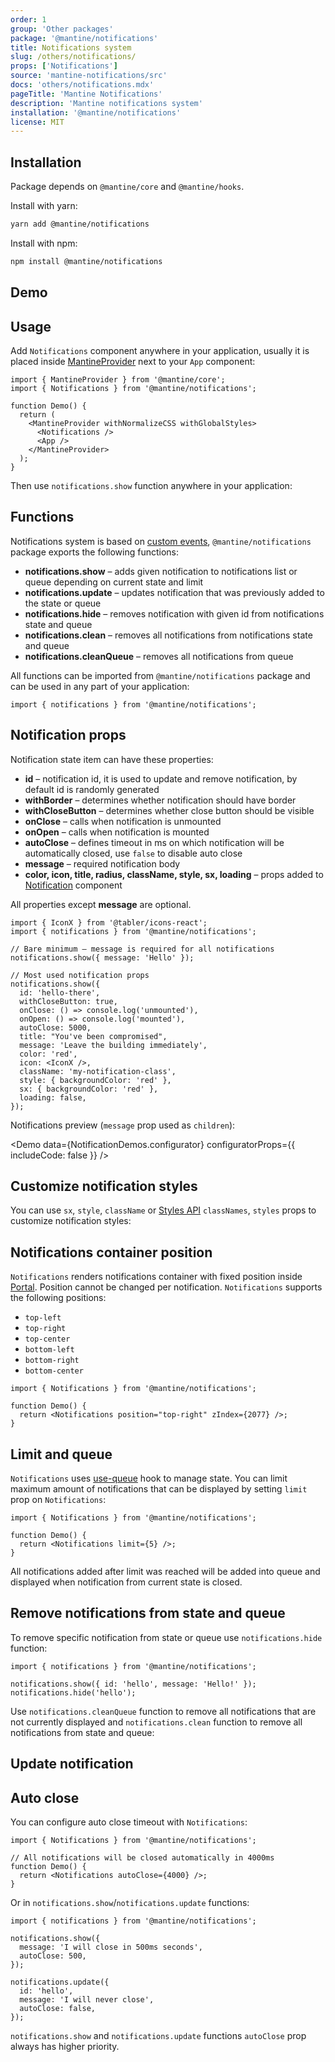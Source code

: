 ```yaml
---
order: 1
group: 'Other packages'
package: '@mantine/notifications'
title: Notifications system
slug: /others/notifications/
props: ['Notifications']
source: 'mantine-notifications/src'
docs: 'others/notifications.mdx'
pageTitle: 'Mantine Notifications'
description: 'Mantine notifications system'
installation: '@mantine/notifications'
license: MIT
---
```



## Installation

Package depends on `@mantine/core` and `@mantine/hooks`.

Install with yarn:

```bash
yarn add @mantine/notifications
```

Install with npm:

```bash
npm install @mantine/notifications
```

## Demo

<Demo data={NotificationsDemos.root} />

## Usage

Add `Notifications` component anywhere in your application, usually it is placed
inside [MantineProvider](/theming/mantine-provider/) next to your `App` component:

```tsx
import { MantineProvider } from '@mantine/core';
import { Notifications } from '@mantine/notifications';

function Demo() {
  return (
    <MantineProvider withNormalizeCSS withGlobalStyles>
      <Notifications />
      <App />
    </MantineProvider>
  );
}
```

Then use `notifications.show` function anywhere in your application:

<Demo data={NotificationsDemos.base} />

## Functions

Notifications system is based on [custom events](https://developer.mozilla.org/en-US/docs/Web/Events/Creating_and_triggering_events),
`@mantine/notifications` package exports the following functions:

- **notifications.show** – adds given notification to notifications list or queue depending on current state and limit
- **notifications.update** – updates notification that was previously added to the state or queue
- **notifications.hide** – removes notification with given id from notifications state and queue
- **notifications.clean** – removes all notifications from notifications state and queue
- **notifications.cleanQueue** – removes all notifications from queue

All functions can be imported from `@mantine/notifications` package and can be used in any part of your application:

```tsx
import { notifications } from '@mantine/notifications';
```

## Notification props

Notification state item can have these properties:

- **id** – notification id, it is used to update and remove notification, by default id is randomly generated
- **withBorder** – determines whether notification should have border
- **withCloseButton** – determines whether close button should be visible
- **onClose** – calls when notification is unmounted
- **onOpen** – calls when notification is mounted
- **autoClose** – defines timeout in ms on which notification will be automatically closed, use `false` to disable auto close
- **message** – required notification body
- **color, icon, title, radius, className, style, sx, loading** – props added to [Notification](/core/notification/) component

All properties except **message** are optional.

```tsx
import { IconX } from '@tabler/icons-react';
import { notifications } from '@mantine/notifications';

// Bare minimum – message is required for all notifications
notifications.show({ message: 'Hello' });

// Most used notification props
notifications.show({
  id: 'hello-there',
  withCloseButton: true,
  onClose: () => console.log('unmounted'),
  onOpen: () => console.log('mounted'),
  autoClose: 5000,
  title: "You've been compromised",
  message: 'Leave the building immediately',
  color: 'red',
  icon: <IconX />,
  className: 'my-notification-class',
  style: { backgroundColor: 'red' },
  sx: { backgroundColor: 'red' },
  loading: false,
});
```

Notifications preview (`message` prop used as `children`):

<Demo data={NotificationDemos.configurator} configuratorProps={{ includeCode: false }} />

## Customize notification styles

You can use `sx`, `style`, `className` or [Styles API](/styles/styles-api/) `classNames`, `styles` props to customize notification styles:

<Demo data={NotificationsDemos.customize} />

## Notifications container position

`Notifications` renders notifications container with fixed position inside [Portal](/core/portal/).
Position cannot be changed per notification. `Notifications` supports the following positions:

- `top-left`
- `top-right`
- `top-center`
- `bottom-left`
- `bottom-right`
- `bottom-center`

```tsx
import { Notifications } from '@mantine/notifications';

function Demo() {
  return <Notifications position="top-right" zIndex={2077} />;
}
```

## Limit and queue

`Notifications` uses [use-queue](/hooks/use-queue/) hook to manage state.
You can limit maximum amount of notifications that can be displayed by setting
`limit` prop on `Notifications`:

```tsx
import { Notifications } from '@mantine/notifications';

function Demo() {
  return <Notifications limit={5} />;
}
```

All notifications added after limit was reached will be added into queue
and displayed when notification from current state is closed.

<Demo data={NotificationsDemos.limit} />

## Remove notifications from state and queue

To remove specific notification from state or queue use `notifications.hide` function:

```tsx
import { notifications } from '@mantine/notifications';

notifications.show({ id: 'hello', message: 'Hello!' });
notifications.hide('hello');
```

Use `notifications.cleanQueue` function to remove all notifications that are not currently displayed and
`notifications.clean` function to remove all notifications from state and queue:

<Demo data={NotificationsDemos.clean} />

## Update notification

<Demo data={NotificationsDemos.update} />

## Auto close

You can configure auto close timeout with `Notifications`:

```tsx
import { Notifications } from '@mantine/notifications';

// All notifications will be closed automatically in 4000ms
function Demo() {
  return <Notifications autoClose={4000} />;
}
```

Or in `notifications.show`/`notifications.update` functions:

```tsx
import { notifications } from '@mantine/notifications';

notifications.show({
  message: 'I will close in 500ms seconds',
  autoClose: 500,
});

notifications.update({
  id: 'hello',
  message: 'I will never close',
  autoClose: false,
});
```

`notifications.show` and `notifications.update` functions `autoClose` prop always has higher priority.

<Demo data={NotificationsDemos.autoclose} />
